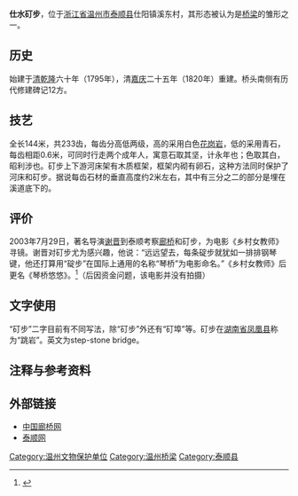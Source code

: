 {{文物保护单位
| 图片 = Shishui Stepping Stones, 2021-05-03 04.jpg
| 级别 = 全国
| 名称 = 仕水矴步
| 编号 = 6-559
| 分类 = 古建筑
| 时代 = [[清朝|清]]
| 所在 = [[浙江省|浙江省]][[泰顺县|泰顺县]]
| 登录 = 2006年
| Cat = 浙江全国重点文物保护单位
}}
'''仕水矴步'''，位于[[浙江省|浙江省]][[温州市|温州市]][[泰顺县|泰顺县]]仕阳镇溪东村，其形态被认为是[[桥梁|桥梁]]的雏形之一。

==历史==
始建于[[清朝|清]][[乾隆|乾隆]]六十年（1795年），清[[嘉庆|嘉庆]]二十五年（1820年）重建。桥头南侧有历代修建碑记12方。

==技艺==
全长144米，共233齿，每齿分高低两级，高的采用白色[[花岗岩|花岗岩]]，低的采用青石，每齿相距0.6米，可同时行走两个成年人，寓意石取其坚，计永年也；色取其白，昭利涉也。矴步上下游河床架有木质框架，框架内砌有卵石，这种方法同时保护了河床和矴步。据说每齿石材的垂直高度约2米左右，其中有三分之二的部分是埋在溪道底下的。

==评价==
2003年7月29日，著名导演[[谢晋|谢晋]]到泰顺考察[[廊桥|廊桥]]和矴步，为电影《乡村女教师》寻镜。谢晋对矴步尤为感兴趣，他说：“远远望去，每条碇步就犹如一排排钢琴键，他还打算用“碇步”在国际上通用的名称“琴桥”为电影命名。”《乡村女教师》后更名《琴桥悠悠》。<ref>{{cite news| first=林小勇 钟晓波| last=| coauthors=| authorlink=| title=谢晋与泰顺琴桥的渊源| date=2008-10-23| publisher=| url=http://www.wzwb.com.cn/system/2008/10/23/100867920.shtml| work=温州晚报| pages=| accessdate=2009-04-22| language=zh}}{{dead link|date=2017年11月 |bot=InternetArchiveBot |fix-attempted=yes }}</ref>（后因资金问题，该电影并没有拍摄）

==文字使用==
“矴步”二字目前有不同写法，除“矴步”外还有“矴埠”等。矴步在[[湖南省|湖南省]][[凤凰县|凤凰县]]称为“跳岩”。英文为step-stone bridge。

==注释与参考资料==
{{reflist|1}}

==外部链接==
*[https://web.archive.org/web/20070808201642/http://www.langqiao.net/ 中国廊桥网]
*[http://www.ts.gov.cn 泰顺网]{{Wayback|url=http://www.ts.gov.cn/ |date=20200925125649 }}

{{浙江全国重点文物保护单位}}
[[Category:温州文物保护单位|Category:温州文物保护单位]]
[[Category:温州桥梁|Category:温州桥梁]]
[[Category:泰顺县|Category:泰顺县]]
